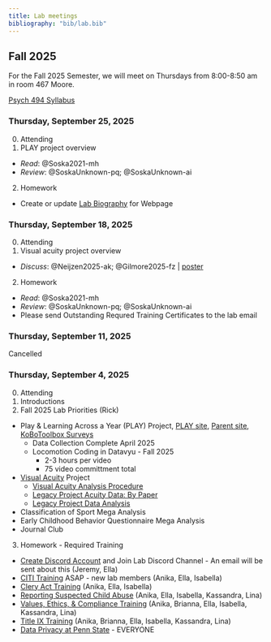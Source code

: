 ```yaml
---
title: Lab meetings
bibliography: "bib/lab.bib"
---
```


## Fall 2025

For the Fall 2025 Semester, we will meet on Thursdays from 8:00-8:50 am in room 467 Moore.

[Psych 494 Syllabus](https://psu-psychology.github.io/psych-494-gilmore/)

### Thursday, September 25, 2025 

0. Attending
1. PLAY project overview
  - *Read*: @Soska2021-mh
  - *Review*: @SoskaUnknown-pq; @SoskaUnknown-ai
2. Homework  
- Create or update [Lab Biography](https://gilmore-lab.github.io/who-we-are.html) for Webpage

### Thursday, September 18, 2025 

0. Attending
1. Visual acuity project overview
  - *Discuss*: @Neijzen2025-ak; @Gilmore2025-fz | [poster](https://github.com/gilmore-lab/vss-2025-poster/blob/main/vss-2025-poster.pdf) 
2. Homework  
  - *Read*: @Soska2021-mh
  - *Review*: @SoskaUnknown-pq; @SoskaUnknown-ai
  - Please send Outstanding Requred Training Certificates to the lab email

### Thursday, September 11, 2025 

Cancelled

### Thursday, September 4, 2025 

0. Attending
1. Introductions
2. Fall 2025 Lab Priorities (Rick)
  - Play & Learning Across a Year (PLAY) Project, [PLAY site](https://play-project.org), [Parent site](https://anhourinthelife.org), [KoBoToolbox Surveys](https://PLAY-behaviorome.github.io/KoBoToolbox/)
    - Data Collection Complete April 2025
    - Locomotion Coding in Datavyu - Fall 2025
      - 2-3 hours per video
      - 75 video committment total
  - [Visual Acuity](https://gilmore-lab.github.io/visual-acuity/) Project
    - [Visual Acuity Analysis Procedure](https://docs.google.com/document/d/1jdoIzE1cLHphA9y89jyhK20lTXJ2WCu4fBIATH25EeY/edit?tab=t.0)
    - [Legacy Project Acuity Data: By Paper](https://docs.google.com/spreadsheets/d/1UFZkbh9oU4JHpYsrkDQcNmDyqD4J-qB74dhyMzIkqKs/edit?gid=432255138#gid=432255138)
    - [Legacy Project Data Analysis](https://docs.google.com/spreadsheets/d/1XnGweqEAiTlU8mhvWqtCCMNm9l5txdR0YpQsuMxvgio/edit?gid=998401983#gid=998401983)
  - Classification of Sport Mega Analysis
  - Early Childhood Behavior Questionnaire Mega Analysis
  - Journal Club

3. Homework - Required Training
  - [Create Discord Account](https://gilmore-lab.github.io/protocols/onboarding.html#discord) and Join Lab Discord Channel - An email will be sent about this (Jeremy, Ella)
  - [CITI Training](https://gilmore-lab.github.io/protocols/training.html#citi-training) ASAP - new lab members (Anika, Ella, Isabella)
  - [Clery Act Training](https://gilmore-lab.github.io/protocols/training.html#clery-act-training) (Anika, Ella, Isabella)
  - [Reporting Suspected Child  Abuse](https://gilmore-lab.github.io/protocols/training.html#reporting-suspected-child-abuse) (Anika, Ella, Isabella, Kassandra, Lina)
  - [Values, Ethics, & Compliance Training](https://gilmore-lab.github.io/protocols/training.html#values-ethics-and-compliance-training) (Anika, Brianna, Ella, Isabella, Kassandra, Lina)
  - [Title IX Training](https://gilmore-lab.github.io/protocols/training.html#understanding-title-ix-at-penn-state) (Anika, Brianna, Ella, Isabella, Kassandra, Lina)
  - [Data Privacy at Penn State](https://gilmore-lab.github.io/protocols/training.html#data-privacy-at-penn-state) - EVERYONE



